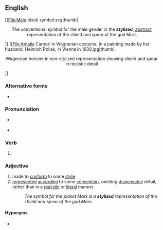 ==English==
[[File:Male black symbol.svg|thumb|<center>The conventional symbol for the male gender is the '''stylized''', [[abstract]] representation of the shield and spear of the god Mars</center>]]
[[File:Amalia Carneri in Wagnerian costume, in a painting made by her husband, Heinrich Pollak, in Vienna in 1909.jpg|thumb|<center>Wagnerian heroine in non-stylized representation showing shield and spear in realistic detail</center>]]
===Alternative forms===
* {{l|en|stylised}}

===Pronunciation===
* {{a|US}} {{IPA|/ˈstaɪl.aɪzd/|/ˈstaɪ.ə.laɪzd/|lang=en}}
* {{audio|En-us-stylized.ogg|Audio (US)|lang=en}}

===Verb===
{{head|en|verb form}}

# {{en-past of|stylize}}

===Adjective===
{{en-adj}}

# made to [[conform]] to some [[style]]
# [[represented]] [[according]] to some [[convention]], omitting [[dispensable]] detail, rather than in a [[realistic]] or [[literal]] manner
#: ''The symbol for the planet Mars is a '''stylized''' representation of the shield and spear of the god Mars.''

====Hyponyms====
* {{l|en|hieratic}}